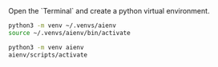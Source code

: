 <Step title="Create a virtual environment">
  Open the `Terminal` and create a python virtual environment.

  <CodeGroup>

  ```bash Mac
  python3 -m venv ~/.venvs/aienv
  source ~/.venvs/aienv/bin/activate
  ```

  ```bash Windows
  python3 -m venv aienv
  aienv/scripts/activate
  ```

  </CodeGroup>
</Step>

